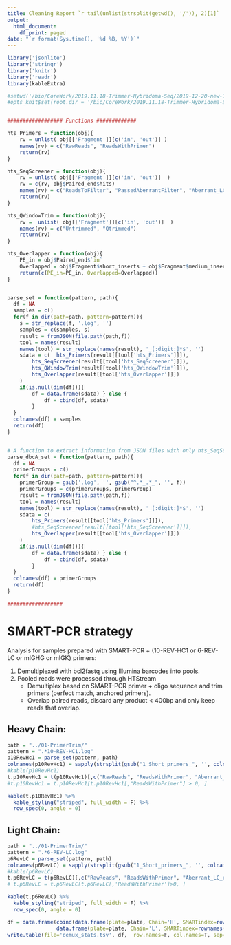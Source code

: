 ```yaml
---
title: Cleaning Report `r tail(unlist(strsplit(getwd(), '/')), 2)[1]`
output:
  html_document:
    df_print: paged
date: "`r format(Sys.time(), '%d %B, %Y')`"
---
```


```r
library('jsonlite')
library('stringr')
library('knitr')
library('readr')
library(kableExtra)

#setwd('/bio/CoreWork/2019.11.18-Trimmer-Hybridoma-Seq/2019-12-20-new-191213_M02034-data/Report')
#opts_knit$set(root.dir = '/bio/CoreWork/2019.11.18-Trimmer-Hybridoma-Seq/2020-02-07-run-rerun_of_27-samples-SMARTPCR/Report')


################## Functions #############

hts_Primers = function(obj){
    rv = unlist( obj[['Fragment']][c('in', 'out')] )
    names(rv) = c("RawReads", "ReadsWithPrimer")
    return(rv)
}

hts_SeqScreener = function(obj){
    rv = unlist( obj[['Fragment']][c('in', 'out')]  )
    rv = c(rv, obj$Paired_end$hits)
    names(rv) = c("ReadsToFilter", "PassedAberrantFilter", "Aberrant_LC_reads")
    return(rv)
}

hts_QWindowTrim = function(obj){
    rv =  unlist( obj[['Fragment']][c('in', 'out')]  )
    names(rv) = c("Untrimmed", "Qtrimmed")
    return(rv)
}

hts_Overlapper = function(obj){
    PE_in = obj$Paired_end$`in`
    Overlapped = obj$Fragment$short_inserts + obj$Fragment$medium_inserts
    return(c(PE_in=PE_in, Overlapped=Overlapped))
}


parse_set = function(pattern, path){
  df = NA
  samples = c()
  for(f in dir(path=path, pattern=pattern)){
    s = str_replace(f, '.log', '')
    samples = c(samples, s)
    result = fromJSON(file.path(path,f))
    tool = names(result)
    names(tool) = str_replace(names(result), '_[:digit:]*$', '')
    sdata = c(  hts_Primers(result[[tool['hts_Primers']]]), 
        hts_SeqScreener(result[[tool['hts_SeqScreener']]]),
        hts_QWindowTrim(result[[tool['hts_QWindowTrim']]]),
        hts_Overlapper(result[[tool['hts_Overlapper']]])
    )
    if(is.null(dim(df))){ 
        df = data.frame(sdata) } else {
            df = cbind(df, sdata)
        }
  }
  colnames(df) = samples
  return(df)
}


# A function to extract information from JSON files with only hts_SeqScreener and hts_Overlapper
parse_dbcA_set = function(pattern, path){
  df = NA
  primerGroups = c()
  for(f in dir(path=path, pattern=pattern)){
    primerGroup = gsub('.log', '', gsub("^.*_.*_", '', f))
    primerGroups = c(primerGroups, primerGroup)
    result = fromJSON(file.path(path,f))
    tool = names(result)
    names(tool) = str_replace(names(result), '_[:digit:]*$', '')
    sdata = c(
        hts_Primers(result[[tool['hts_Primers']]]),
        #hts_SeqScreener(result[[tool['hts_SeqScreener']]]),
        hts_Overlapper(result[[tool['hts_Overlapper']]])
    )
    if(is.null(dim(df))){ 
        df = data.frame(sdata) } else {
            df = cbind(df, sdata)
        }
  }
  colnames(df) = primerGroups
  return(df)
}

##################

```

# SMART-PCR strategy
Analysis for samples prepared with SMART-PCR + (10-REV-HC1 or 6-REV-LC or mIGHG or mIGK) primers:

1. Demultiplexed with bcl2fastq using Illumina barcodes into pools.
2. Pooled reads were processed through HTStream
    + Demultiplex based on SMART-PCR primer + oligo sequence and trim primers (perfect match, anchored primers). 
    + Overlap paired reads, discard any product < 400bp and only keep reads that overlap.


## Heavy Chain:

```r
path = "../01-PrimerTrim/"
pattern = ".*10-REV-HC1.log"
p10RevHc1 = parse_set(pattern, path)
colnames(p10RevHc1) = sapply(strsplit(gsub("1_Short_primers_", '', colnames(p10RevHc1)), '_'), '[', 1)
#kable(p10RevHc1)
t.p10RevHc1 = t(p10RevHc1)[,c("RawReads", "ReadsWithPrimer", "Aberrant_LC_reads", "Qtrimmed", "Overlapped")]
#t.p10RevHc1 = t.p10RevHc1[t.p10RevHc1[,"ReadsWithPrimer"] > 0, ]

kable(t.p10RevHc1) %>%
  kable_styling("striped", full_width = F) %>%
  row_spec(0, angle = 0)
```




## Light Chain:

```r
path = "../01-PrimerTrim/"
pattern = ".*6-REV-LC.log"
p6RevLC = parse_set(pattern, path)
colnames(p6RevLC) = sapply(strsplit(gsub("1_Short_primers_", '', colnames(p6RevLC)), '_'), '[', 1)
#kable(p6RevLC)
t.p6RevLC = t(p6RevLC)[,c("RawReads", "ReadsWithPrimer", "Aberrant_LC_reads", "Qtrimmed", "Overlapped")]
# t.p6RevLC = t.p6RevLC[t.p6RevLC[,'ReadsWithPrimer']>0, ]

kable(t.p6RevLC) %>%
  kable_styling("striped", full_width = F) %>%
  row_spec(0, angle = 0)

```

```r
df = data.frame(cbind(data.frame(plate=plate, Chain='H', SMARTindex=rownames(t.p10RevHc1), t.p10RevHc1), 
                data.frame(plate=plate, Chain='L', SMARTindex=rownames(t.p6RevLC), t.p6RevLC)))
write.table(file='demux_stats.tsv', df,  row.names=F, col.names=T, sep='\t')

```